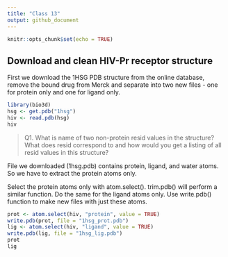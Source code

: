 ```yaml
---
title: "Class 13"
output: github_document
---
```


```r
knitr::opts_chunk$set(echo = TRUE)
```

## Download and clean HIV-Pr receptor structure
First we download the 1HSG PDB structure from the online database, remove the bound drug from Merck and separate into two new files - one for protein only and one for ligand only. 
```r
library(bio3d)
hsg <- get.pdb("1hsg")
hiv <- read.pdb(hsg)
hiv
```
>Q1. What is name of two non-protein resid values in the structure? What does resid correspond to and how would you get a listing of all resid values in this structure?



File we downloaded (1hsg.pdb) contains protein, ligand, and water atoms. So we have to extract the protein atoms only.

Select the protein atoms only with atom.select(). trim.pdb() will perform a similar function. Do the same for the ligand atoms only. Use write.pdb() function to make new files with just these atoms.
```r
prot <- atom.select(hiv, "protein", value = TRUE)
write.pdb(prot, file = "1hsg_prot.pdb")
lig <- atom.select(hiv, "ligand", value = TRUE)
write.pdb(lig, file = "1hsg_lig.pdb")
prot
lig
```




